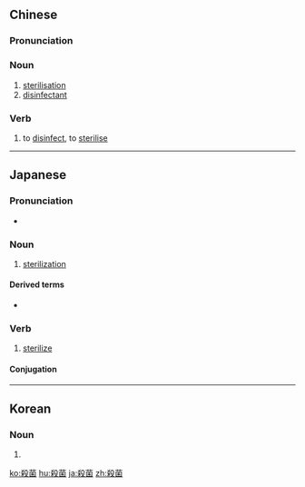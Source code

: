 {{also|杀菌}}
==Chinese==
{{zh-forms|s=杀菌}}

===Pronunciation===
{{zh-pron
|m=shā菌
|c=saat3 kwan2
|mn=sat-khún
|cat=n,v
}}

===Noun===
{{zh-noun}}

# [[sterilisation]]
# [[disinfectant]]

===Verb===
{{zh-verb}}

# to [[disinfect]], to [[sterilise]]

----

==Japanese==
{{ja-kanjitab|さつ|k1=さっ|きん|yomi=o}}

===Pronunciation===
* {{ja-pron|さっきん|yomi=o}}

===Noun===
{{ja-noun|さっきん}}

# [[sterilization]]

====Derived terms====
* {{ja-r|殺菌剤|さっきんざい}}

===Verb===
{{ja-verb-suru|tr=trans|さっきん}}

# [[sterilize]]
#: {{ja-usex|有害な菌を殺菌してくれる|ゆうがい な きん を さっきん して くれる|it kills harmful bacteria}}

====Conjugation====
{{ja-suru|さっきん}}

----

==Korean==
{{ko-hanjatab}}

===Noun===
{{ko-noun|hj|hangeul=살균}}

# {{hanja form of|살균|[[sterilization]]}}

[[ko:殺菌]]
[[hu:殺菌]]
[[ja:殺菌]]
[[zh:殺菌]]